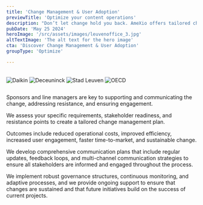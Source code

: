 ```yaml
---
title: 'Change Management & User Adoption'
previewTitle: 'Optimize your content operations'
description: "Don’t let change hold you back. AmeXio offers tailored change management strategies, training, and support to ensure smooth transitions and lasting success."
pubDate: 'May 25 2024'
heroImage: '/src/assets/images/leuvenoffice_3.jpg'
altTextImage: 'The alt text for the hero image'
cta: 'Discover Change Management & User Adoption'
groupType: 'Optimize' 

---
```




<HeroHeader 
	headline={frontmatter.title}
    text={frontmatter.description}
    backgroundImage={frontmatter.heroImage} >	
	<Customers headline="Customers we advised on Change Management & User Adoption">
		<Image src={daikin} alt="Daikin" class="h-10 w-auto"/>
		<Image src={deceuninck} alt="Deceuninck" class="h-10 w-auto"/>
		<Image src={leuven} alt="Stad Leuven" class="h-10 w-auto"/>
		<Image src={oecd} alt="OECD" class="h-10 w-auto"/>
	</Customers> 
</HeroHeader>

<TeaserWithImage 
	headline="How Much of Your Success Is at Risk?"
	description="Enterprise organizations face a <strong>multitude of challenges</strong> when it comes to change management and user adoption. Rapid technological advancements and shifting market dynamics necessitate continual adaptation. Implementing new IT projects impacts organizations at multiple levels, far beyond just installing and configuring software. This often includes changes to locations, processes, systems, tools, job roles, and even attitudes and mindsets. <strong>Ensuring stakeholder readiness</strong> is paramount, as sponsors and line managers play critical roles in supporting the change. <strong>Clear communication, well-defined roles, and adequate training</strong> are essential to prepare for and mitigate resistance.
	<br /><br />Moreover, common pain points include <strong>misalignment</strong> between tool configurations and <strong>business needs</strong>, <strong>insufficient knowledge</strong> of provided toolchains leading to reliance on legacy solutions, and <strong>non-transparent content workflow</strong>s. These issues can result in increased IT costs, decreased customer engagement, slow time-to-market, and overall low productivity. Addressing these challenges involves not only managing the technical aspects but also focusing on the human factors of change, such as speed of adoption, ultimate utilization, and proficiency (SUP). By working with change agents and preparing for resistance, organizations can enhance their ability to meet or exceed project goals, thereby <strong>improving ROI and ensuring sustainable change</strong>.">
	<Image src={explainer} alt="" width={512} height={512} class="rounded-xl" />
</TeaserWithImage>


<Highlight 
	title="Dramatically increase your project success rate"
	text="Even a small amount of effort has a big impact on reaching your goals."
	image='/src/assets/images/cmua_increase_success.png'
	buttonText="discover"
	/>

<TilesContainer 
    headline="Pillars & Principles"
    description="Our core elements provide strategic direction, adaptability, and lasting impact, ensuring your organization achieves its goals efficiently and sustainably.">
    <SmallTile 
		headline="Envision the future state"
		description="Align all stakeholders with a clear vision of your future goals." >
    </SmallTile>
    <SmallTile 
		headline="Modular & tailored approach"
		description="Customized, flexible strategies that evolve with your organization." >
    </SmallTile>
    <SmallTile 
		headline="Evidence-based methods"
		description="Proven strategies grounded in research and real-world success." >
    </SmallTile>
    <SmallTile 
		headline="Sustainable change"
		description="Create lasting change with robust governance and adaptive processes." >
    </SmallTile>
</TilesContainer>
  
<Quote 
    quote="AmeXio provided support for setting up the change team and developing the ambassadors community, which gave our project a flying start! The thoughtful approach, especially in establishing the KPI and objectives plan, ensured we started from a strong foundation. From there, we evaluate and adjust as needed. This allows us to build knowledge and experience together to elevate Change Management to a higher level. And all this in a very pleasant, smooth, and flexible collaboration!"
    name='Anne Smekens'
    jobtitle="Change Manager @ Aquafin"
    profileImage='/src/assets/people/placeholder_small.png'
	class="mt-40"
    /> 

<Faq headline="Questions we usually get">
	<FaqQuestion
		headline="What role do sponsors and line managers play in change management?"
		headlineTag="h3"> 
		<p>Sponsors and line managers are key to supporting and communicating the change, addressing resistance, and ensuring engagement.</p>
	</FaqQuestion>
	<FaqQuestion 
		headline="How does AmeXio customize its approach to our needs?"
		headlineTag="h3" >
		<p>We assess your specific requirements, stakeholder readiness, and resistance points to create a tailored change management plan.</p>
	</FaqQuestion>
	<FaqQuestion 
		headline="What outcomes can we expect from effective change management?" >
		<p>Outcomes include reduced operational costs, improved efficiency, increased user engagement, faster time-to-market, and sustainable change.</p>
	</FaqQuestion>
	<FaqQuestion 
		headline="How does AmeXio handle communication during change management projects?">
		<p>We develop comprehensive communication plans that include regular updates, feedback loops, and multi-channel communication strategies to ensure all stakeholders are informed and engaged throughout the process.</p>
	</FaqQuestion>
	<FaqQuestion 
		headline="How do you ensure that change management efforts are sustainable in the long term?">
		<p>We implement robust governance structures, continuous monitoring, and adaptive processes, and we provide ongoing support to ensure that changes are sustained and that future initiatives build on the success of current projects.</p>
	</FaqQuestion>
</Faq>

